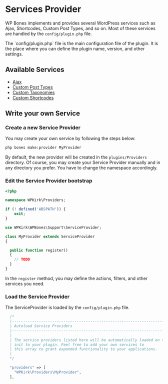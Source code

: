 
# Services Provider

WP Bones implements and provides several WordPress services such as Ajax, Shortcodes, Custom Post Types, and so on.
Most of these services are handled by the `config/plugin.php` file.

<Callout type="info">
  The `config/plugin.php` file is the main configuration file of the plugin. It is the place where you can define the plugin name, version, and other settings.
</Callout>

## Available Services

* [Ajax](/docs/ServicesProvider/ajax)
* [Custom Post Types](/docs/ServicesProvider/custom-post-types)
* [Custom Taxonomies](/docs/ServicesProvider/custom-post-types)
* [Custom Shortcodes](/docs/ServicesProvider/shortcodes)


## Write your own Service

<Steps>

### Create a new Service Provider

You may create your own service by following the steps below:

```sh copy
php bones make:provider MyProvider
```

By default, the new provider will be created in the `plugins/Providers` directory.
Of course, you may create your Service Provider manually and in any directory you prefer.
You have to change the namespace accordingly.

### Edit the Service Provider bootstrap

```php copy
<?php

namespace WPKirk\Providers;

if (! defined('ABSPATH')) {
    exit;
}

use WPKirk\WPBones\Support\ServiceProvider;

class MyProvider extends ServiceProvider
{

  public function register()
  {
    // TODO
  }
}
```

In the `register` method, you may define the actions, filters, and other services you need.


### Load the Service Provider

The ServiceProvider is loaded by the `config/plugin.php` file.

```php copy
  /*
  |--------------------------------------------------------------------------
  | Autoload Service Providers
  |--------------------------------------------------------------------------
  |
  | The service providers listed here will be automatically loaded on the
  | init to your plugin. Feel free to add your own services to
  | this array to grant expanded functionality to your applications.
  |
  */

  "providers" => [
    "WPKirk\Providers\MyProvider",
  ],
```

</Steps>